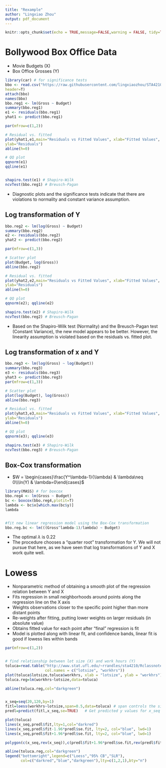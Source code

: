 ```yaml
---
title: "Rexample"
author: "Lingxiao Zhou"
output: pdf_document
---
```


```r
knitr::opts_chunk$set(echo = TRUE,message=FALSE,warning = FALSE, tidy=TRUE, tidy.opts=list(width.cutoff=60))
```



# Bollywood Box Office Data

* Movie Budgets (X)
* Box Office Grosses (Y)

```r
library(car) # for significance tests
bbo <- read.csv("https://raw.githubusercontent.com/lingxiaozhou/STA4210Rmaterial/main/data/bollywood_boxoffice.csv",
header=T)
attach(bbo)
names(bbo)
bbo.reg1 <- lm(Gross ~ Budget)
summary(bbo.reg1)
e1 <- residuals(bbo.reg1)
yhat1 <- predict(bbo.reg1)

par(mfrow=c(1,2))

# Residual vs. fitted
plot(yhat1,e1,main="Residuals vs Fitted Values", xlab="Fitted Values",
ylab="Residuals")
abline(h=0)

# QQ plot
qqnorm(e1)
qqline(e1)


shapiro.test(e1) # Shapiro-Wilk
ncvTest(bbo.reg1) # Breusch-Pagan
```

* Diagnostic plots and the significance tests indicate that there are violations to normality and constant variance assumption.


## Log transformation of Y

```r
bbo.reg2 <- lm(log(Gross) ~ Budget)
summary(bbo.reg2)
e2 <- residuals(bbo.reg2)
yhat2 <- predict(bbo.reg2)

par(mfrow=c(1,3))

# Scatter plot
plot(Budget, log(Gross))
abline(bbo.reg2)

# Residual vs. fitted
plot(yhat2,e2,main="Residuals vs Fitted Values", xlab="Fitted Values",
ylab="Residuals")
abline(h=0)

# QQ plot
qqnorm(e2); qqline(e2)

shapiro.test(e2) # Shapiro-Wilk
ncvTest(bbo.reg2) # Breusch-Pagan
```

* Based on the Shapiro-Wilk test (Normality) and the Breusch-Pagan test (Constant Variance), the new model appears to be better. However, the linearity assumption is violated based on the residuals vs. fitted plot.


## Log transformation of x and Y

```r
bbo.reg3 <- lm(log(Gross) ~ log(Budget))
summary(bbo.reg3)
e3 <- residuals(bbo.reg3)
yhat3 <- predict(bbo.reg3)
par(mfrow=c(1,3))

# Scatter plot
plot(log(Budget), log(Gross))
abline(bbo.reg3)

# Residual vs. fitted
plot(yhat3,e3,main="Residuals vs Fitted Values", xlab="Fitted Values",
ylab="Residuals")
abline(h=0)

# QQ plot
qqnorm(e3); qqline(e3)

shapiro.test(e3) # Shapiro-Wilk
ncvTest(bbo.reg3) # Breusch-Pagan
```




## Box-Cox transformation

* $W = \begin{cases}\frac{Y^\lambda-1}{\lambda} & \lambda\neq 0\\\ln(Y) & \lambda=0\end{cases}$

```r
library(MASS) # for boxcox
bbo.reg4 <- lm(Gross ~ Budget)
bc <- boxcox(bbo.reg4,plotit=T)
lambda <- bc$x[which.max(bc$y)]
lambda


#fit new linear regression model using the Box-Cox transformation
bbo.reg.bc <- lm(((Gross^lambda-1)/lambda) ~ Budget)
```

* The optimal $\lambda$ is 0.22
* The procedure chooses a “quarter root” transformation for Y. We will not pursue that here, as we have seen that log transformations of Y and X work quite well.



# Lowess

* Nonparametric method of obtaining a smooth plot of the regression relation between Y and X
* Fits regression in small neighborhoods around points along the regression line on the X axis
* Weights observations closer to the specific point higher than more distant points
* Re-weights after fitting, putting lower weights on larger residuals (in absolute value)
* Obtains fitted value for each point after “final” regression is fit
* Model is plotted along with linear fit, and confidence bands, linear fit is good if lowess lies within bands


```r
par(mfrow=c(1,2))


# find relationship between lot size (X) and work hours (Y) 
toluca=read.table("http://www.stat.ufl.edu/~rrandles/sta4210/Rclassnotes/data/textdatasets/KutnerData/Chapter%20%201%20Data%20Sets/CH01TA01.txt",
                  col.names = c("lotsize", "workhrs"))
plot(toluca$lotsize,toluca$workhrs, xlab = "lotsize", ylab = "workhrs")
toluca.reg=lm(workhrs~lotsize,data=toluca)

abline(toluca.reg,col="darkgreen")


x_seq=seq(20,120,by=1)
fitl=loess(workhrs~lotsize,span=0.5,data=toluca) # span controls the size of the neighborhood
predl=predict(fitl,x_seq,se=TRUE)   # Get predicted y values for x_seq based on lowess model

plot(toluca)
lines(x_seq,predl$fit,lty=1,col="darkred")
lines(x_seq,predl$fit-1.96*predl$se.fit, lty=2, col="blue", lwd=1)
lines(x_seq,predl$fit+1.96*predl$se.fit, lty=2, col="blue", lwd=1)

polygon(c(x_seq,rev(x_seq)),c(predl$fit+1.96*predl$se.fit,rev(predl$fit-1.96*predl$se.fit)),col="#00009933",border="NA")

abline(toluca.reg,col="darkgreen")
legend("bottomright",legend=c("Loess","95% CB","SLR"),
       col=c("darkred","blue","darkgreen"),lty=c(1,2,1),bty="n")
```



